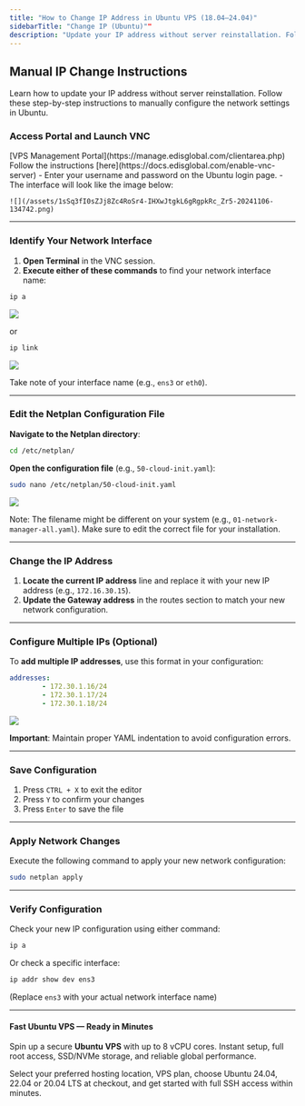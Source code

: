 ```yaml
---
title: "How to Change IP Address in Ubuntu VPS (18.04–24.04)"
sidebarTitle: "Change IP (Ubuntu)""
description: "Update your IP address without server reinstallation. Follow these step-by-step instructions to manually configure the network settings in Ubuntu."
---
```



## **Manual IP Change Instructions**

Learn how to update your IP address without server reinstallation. Follow these step-by-step instructions to manually configure the network settings in Ubuntu.

### Access Portal and Launch VNC

<Steps>
  <Step title="Log in to your">
    [VPS Management Portal](https://manage.edisglobal.com/clientarea.php)
  </Step>
  <Step title="Enable your VNC server">
    Follow the instructions [here](https://docs.edisglobal.com/enable-vnc-server)
  </Step>
  <Step title="Open VNC">
    - Enter your username and password on the Ubuntu login page.
    - The interface will look like the image below:

    ![](/assets/1sSq3fI0sZJj8Zc4RoSr4-IHXwJtgkL6gRgpkRc_Zr5-20241106-134742.png)
  </Step>
</Steps>

---

### Identify Your Network Interface

1. **Open Terminal** in the VNC session.
2. **Execute either of these commands** to find your network interface name:

```bash
ip a
```

![](/assets/1sSq3fI0sZJj8Zc4RoSr4-ReshjXd-8lmIVKifToQ0M-20241106-134551.png)

or

```bash
ip link
```

![](/assets/1sSq3fI0sZJj8Zc4RoSr4-kRjVlbM0BZZUbByalaeJ8-20241106-134849.png)

Take note of your interface name (e.g., `ens3` or `eth0`).

---

### Edit the Netplan Configuration File

**Navigate to the Netplan directory**:

```bash
cd /etc/netplan/
```

**Open the configuration file** (e.g., `50-cloud-init.yaml`):

```bash
sudo nano /etc/netplan/50-cloud-init.yaml
```

![](/assets/1sSq3fI0sZJj8Zc4RoSr4-E9BdohFiajf-v7_GDh5FM-20241106-134922.png)

Note: The filename might be different on your system (e.g., `01-network-manager-all.yaml`). Make sure to edit the correct file for your installation.

---

### Change the IP Address

1. **Locate the current IP address** line and replace it with your new IP address (e.g., `172.16.30.15`).
2. **Update the Gateway address** in the routes section to match your new network configuration.

---

### Configure Multiple IPs (Optional)

To **add multiple IP addresses**, use this format in your configuration:

```yaml
addresses:
        - 172.30.1.16/24
        - 172.30.1.17/24
        - 172.30.1.18/24
```

![](/assets/1sSq3fI0sZJj8Zc4RoSr4-GAWaDZQs40EA2dwmpDgoQ-20241106-134952.png)

**Important**: Maintain proper YAML indentation to avoid configuration errors.

---

### Save Configuration

1. Press `CTRL + X` to exit the editor
2. Press `Y` to confirm your changes
3. Press `Enter` to save the file

---

### Apply Network Changes

Execute the following command to apply your new network configuration:

```bash
sudo netplan apply
```

---

### Verify Configuration

Check your new IP configuration using either command:

```bash
ip a
```

Or check a specific interface:

```bash
ip addr show dev ens3
```

(Replace `ens3` with your actual network interface name)

---

#### Fast Ubuntu VPS — Ready in Minutes

Spin up a secure **Ubuntu VPS** with up to 8 vCPU cores. Instant setup, full root access, SSD/NVMe storage, and reliable global performance.

Select your preferred hosting location, VPS plan, choose Ubuntu 24.04, 22.04 or 20.04 LTS at checkout, and get started with full SSH access within minutes.

<CtaButton label="Launch Ubuntu VPS" link="https://www.edisglobal.com/#start-now" />